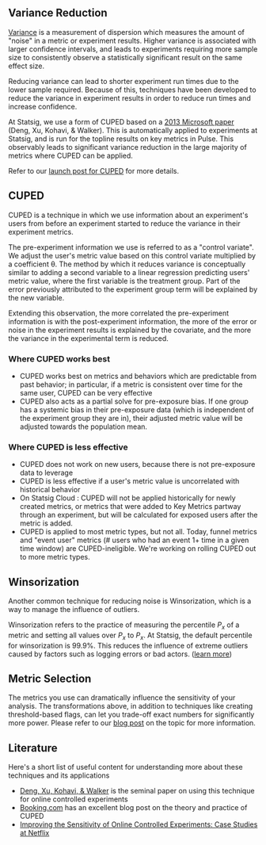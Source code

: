## Variance Reduction

[Variance](/stats-engine/variance) is a measurement of dispersion which measures the amount of "noise" in a metric or experiment results. Higher variance is associated with larger confidence intervals, and leads to experiments requiring more sample size to consistently observe a statistically significant result on the same effect size.

Reducing variance can lead to shorter experiment run times due to the lower sample required. Because of this, techniques have been developed to reduce the variance in experiment results in order to reduce run times and increase confidence.

At Statsig, we use a form of CUPED based on a [2013 Microsoft paper](https://www.exp-platform.com/Documents/2013-02-CUPED-ImprovingSensitivityOfControlledExperiments.pdf) (Deng, Xu, Kohavi, & Walker). This is automatically applied to experiments at Statsig, and is run for the topline results on key metrics in Pulse. This observably leads to significant variance reduction in the large majority of metrics where CUPED can be applied.

Refer to our [launch post for CUPED](https://blog.statsig.com/cuped-on-statsig-d57f23122d0e) for more details.

## CUPED

CUPED is a technique in which we use information about an experiment's users from before an experiment started to reduce the variance in their experiment metrics.

The pre-experiment information we use is referred to as a "control variate". We adjust the user's metric value based on this control variate multiplied by a coefficient θ. The method by which it reduces variance is conceptually similar to adding a second variable to a linear regression predicting users' metric value, where the first variable is the treatment group. Part of the error previously attributed to the experiment group term will be explained by the new variable.

Extending this observation, the more correlated the pre-experiment information is with the post-experiment information, the more of the error or noise in the experiment results is explained by the covariate, and the more the variance in the experimental term is reduced.

### Where CUPED works best

- CUPED works best on metrics and behaviors which are predictable from past behavior; in particular, if a metric is consistent over time for the same user, CUPED can be very effective
- CUPED also acts as a partial solve for pre-exposure bias. If one group has a systemic bias in their pre-exposure data (which is independent of the experiment group they are in), their adjusted metric value will be adjusted towards the population mean.

### Where CUPED is less effective

- CUPED does not work on new users, because there is not pre-exposure data to leverage
- CUPED is less effective if a user's metric value is uncorrelated with historical behavior
- On Statsig Cloud : CUPED will not be applied historically for newly created metrics, or metrics that were added to Key Metrics partway through an experiment, but will be calculated for exposed users after the metric is added.
- CUPED is applied to most metric types, but not all. Today, funnel metrics and "event user" metrics (# users who had an event 1+ time in a given time window) are CUPED-ineligible. We're working on rolling CUPED out to more metric types.

## Winsorization

Another common technique for reducing noise is Winsorization, which is a way to manage the influence of outliers.

Winsorization refers to the practice of measuring the percentile _P<sub>x</sub>_ of a metric and setting all values over _P<sub>x</sub>_ to _P<sub>x</sub>_. At Statsig, the default percentile for winsorization is 99.9%. This reduces the influence of extreme outliers caused by factors such as logging errors or bad actors. ([learn more](https://docs.statsig.com/stats-engine/methodologies/winsorization/))

## Metric Selection

The metrics you use can dramatically influence the sensitivity of your analysis. The transformations above, in addition to techniques like creating threshold-based flags, can let you trade-off exact numbers for significantly more power. Please refer to our [blog post](https://www.statsig.com/blog/understanding-and-reducing-variance-and-standard-deviation) on the topic for more information.

## Literature

Here's a short list of useful content for understanding more about these techniques and its applications

- [Deng, Xu, Kohavi, & Walker](https://exp-platform.com/Documents/2013-02-CUPED-ImprovingSensitivityOfControlledExperiments.pdf) is the seminal paper on using this technique for online controlled experiments
- [Booking.com](https://booking.ai/how-booking-com-increases-the-power-of-online-experiments-with-cuped-995d186fff1d) has an excellent blog post on the theory and practice of CUPED
- [Improving the Sensitivity of Online Controlled Experiments: Case Studies at Netflix](https://www.kdd.org/kdd2016/papers/files/adp0945-xieA.pdf)
